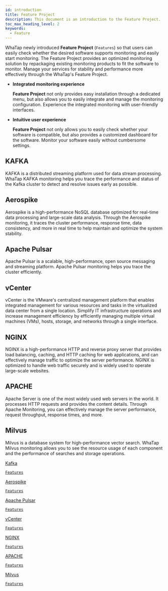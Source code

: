 ```yaml
---
id: introduction
title: Feature Project
description: This document is an introduction to the Feature Project.
toc_max_heading_level: 2
keywords:
  - Feature
---
```



WhaTap newly introduced **Feature Project** (<code class='Features'>Features</code>) so that users can easily check whether the desired software supports monitoring and easily start monitoring. The Feature Project provides an optimized monitoring solution by repackaging existing monitoring products to fit the software to monitor. Manage your services for stability and performance more effectively through the WhaTap's Feature Project. 

- **Integrated monitoring experience**

  **Feature Project** not only provides easy installation through a dedicated menu, but also allows you to easily integrate and manage the monitoring configuration. Experience the integrated monitoring with user-friendly interfaces. 

- **Intuitive user experience**

  **Feature Project** not only allows you to easily check whether your software is compatible, but also provides a customized dashboard for the software. Monitor your software easily without cumbersome settings. 

## KAFKA

KAFKA is a distributed streaming platform used for data stream processing. WhaTap KAFKA monitoring helps you trace the performance and status of the Kafka cluster to detect and resolve issues early as possible.

## Aerospike

Aerospike is a high-performance NoSQL database optimized for real-time data processing and large-scale data analysis. Through the Aerospike monitoring, it traces the cluster performance, response time, data consistency, and more in real time to help maintain and optimize the system stability. 

## Apache Pulsar

Apache Pulsar is a scalable, high-performance, open source messaging and streaming platform. Apache Pulsar monitoring helps you trace the cluster efficiently. 

## vCenter

vCenter is the VMware's centralized management platform that enables integrated management for various resources and tasks in the virtualized data center from a single location. Simplify IT infrastructure operations and increase management efficiency by efficiently managing multiple virtual machines (VMs), hosts, storage, and networks through a single interface.

## NGINX

NGINX is a high-performance HTTP and reverse proxy server that provides load balancing, caching, and HTTP caching for web applications, and can effectively manage traffic to optimize the server performance. NGINX is optimized to handle web traffic securely and is widely used to operate large-scale websites.

## APACHE

Apache Server is one of the most widely used web servers in the world. It processes HTTP requests and provides the content details. Through Apache Monitoring, you can effectively manage the server performance, request throughput, response times, and more.

## Milvus

Milvus is a database system for high-performance vector search. WhaTap Milvus monitoring allows you to see the resource usage of each component and the performance of searches and storage operations.

<div class='flex-container-s features'>

<a href='kafka-introduction'>
<div class='apm-agent'>
<div class='logo'>
<LinkImage img='index-icon/product-kafka-l.svg' desc='kafka' />
</div>
<div class='int'>
<p>Kafka</p>
<code class='Features'>Features</code>
</div>
</div>
</a>

<a href='aerospike-introduction'>
<div class='apm-agent'>
<div class='logo'>
<LinkImage img='index-icon/product-aerospike-l.svg' desc='aerospike' />
</div>
<div class='int'>
<p>Aerospike</p>
<code class='Features'>Features</code>
</div>
</div>
</a>

<a href='apache-pulsar-introduction'>
<div class='apm-agent'>
<div class='logo'>
<LinkImage img='index-icon/product-apache-pulsar-l.svg' desc='apache-pulsar' />
</div>
<div class='int'>
<p>Apache Pulsar</p>
<code class='Features'>Features</code>
</div>
</div>
</a>

<a href='vcenter-introduction'>
<div class='apm-agent'>
<div class='logo'>
<LinkImage img='vcenter.svg' desc='vCenter' />
</div>
<div class='int'>
<p>vCenter</p>
<code class='Features'>Features</code>
</div>
</div>
</a>

<a href='nginx-introduction'>
<div class='apm-agent'>
<div class='logo'>
<LinkImage img='index-icon/product-nginx-l.svg' desc='nginx' />
</div>
<div class='int'>
<p>NGINX</p>
<code class='Features'>Features</code>
</div>
</div>
</a>

<a href='apache-introduction'>
<div class='apm-agent'>
<div class='logo'>
<LinkImage img='index-icon/product-apache-l.svg' desc='apache' />
</div>
<div class='int'>
<p>APACHE</p>
<code class='Features'>Features</code>
</div>
</div>
</a>

<a href='milvus-introduction'>
<div class='apm-agent'>
<div class='logo'>
<LinkImage img='index-icon/product-milvus-l.svg' desc='milvus' />
</div>
<div class='int'>
<p>Milvus</p>
<code class='Features'>Features</code>
</div>
</div>
</a>

</div>
